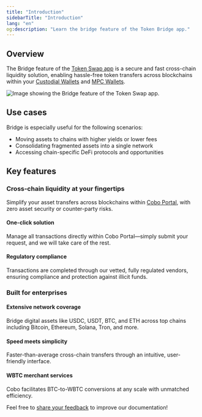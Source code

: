 ```yaml
---
title: "Introduction"
sidebarTitle: "Introduction"
lang: "en"
og:description: "Learn the bridge feature of the Token Bridge app."
---
```


## Overview

The Bridge feature of the [Token Swap app](/en/apps/token-swap/introduction) is a secure and fast cross-chain liquidity solution, enabling hassle-free token transfers across blockchains within your [Custodial Wallets](/en/portal/custodial-wallets/introduction) and [MPC Wallets](/en/portal/mpc-wallets/introduction).

<img src="/en/images/portal-apps/bridge/bridge.png" className="screenshot_full_screen" alt="Image showing the Bridge feature of the Token Swap app." />

## Use cases

Bridge is especially useful for the following scenarios:
- Moving assets to chains with higher yields or lower fees
- Consolidating fragmented assets into a single network
- Accessing chain-specific DeFi protocols and opportunities

## Key features

### Cross-chain liquidity at your fingertips
Simplify your asset transfers across blockchains within [Cobo Portal](/en/portal/introduction), with zero asset security or counter-party risks.

#### One-click solution
Manage all transactions directly within Cobo Portal—simply submit your request, and we will take care of the rest.

#### Regulatory compliance
Transactions are completed through our vetted, fully regulated vendors, ensuring compliance and protection against illicit funds.

### Built for enterprises

#### Extensive network coverage
Bridge digital assets like USDC, USDT, BTC, and ETH across top chains including Bitcoin, Ethereum, Solana, Tron, and more.

#### Speed meets simplicity
Faster-than-average cross-chain transfers through an intuitive, user-friendly interface.

#### WBTC merchant services
Cobo facilitates BTC-to-WBTC conversions at any scale with unmatched efficiency.

<Tip>Feel free to [share your feedback](https://forms.zohopublic.com/cobo/form/DocumentFeedbackForm/formperma/QvLOhxJv1_JMsJ-1dleZ8Itb_7rzN-LtgvsDdxosoVI?referrername=manuals) to improve our documentation!</Tip>
